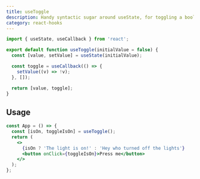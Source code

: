 ```yaml
---
title: useToggle
description: Handy syntactic sugar around useState, for toggling a boolean value on and off.
category: react-hooks
---
```


```jsx
import { useState, useCallback } from 'react';

export default function useToggle(initialValue = false) {
  const [value, setValue] = useState(initialValue);

  const toggle = useCallback(() => {
    setValue((v) => !v);
  }, []);

  return [value, toggle];
}
```

## Usage

```jsx
const App = () => {
  const [isOn, toggleIsOn] = useToggle();
  return (
    <>
      {isOn ? 'The light is on!' : 'Hey who turned off the lights'}
      <button onClick={toggleIsOn}>Press me</button>
    </>
  );
};
```
